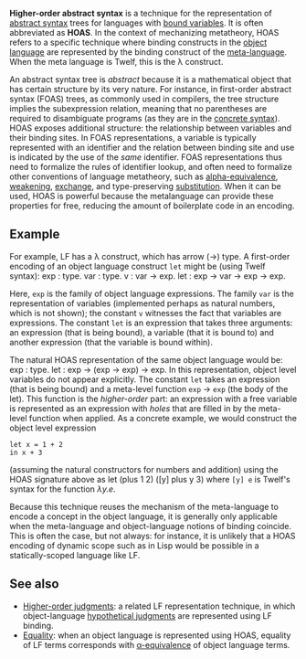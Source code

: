 '''Higher-order abstract syntax''' is a technique for the representation of [[abstract syntax]] trees for languages with [[bound variable]]s. It is often abbreviated as '''HOAS'''. In the context of mechanizing metatheory, HOAS refers to a specific technique where binding constructs in the [[object language]] are represented by the binding construct of the [[meta-language]]. When the meta language is Twelf, this is the λ construct.

An abstract syntax tree is ''abstract'' because it is a mathematical object that has certain structure by its very nature. For instance, in first-order abstract syntax (FOAS) trees, as commonly used in compilers, the tree structure implies the subexpression relation, meaning that no parentheses are required to disambiguate programs (as they are in the [[concrete syntax]]). HOAS exposes additional structure: the relationship between variables and their binding sites. In FOAS representations, a variable is typically represented with an identifier and the relation between binding site and use is indicated by the use of the ''same'' identifier. FOAS representations thus need to formalize the rules of identifier lookup, and often need to formalize other conventions of language metatheory, such as [[alpha-equivalence]], [[weakening]], [[exchange]], and type-preserving [[substitution]]. When it can be used, HOAS is powerful because the metalanguage can provide these properties for free, reducing the amount of boilerplate code in an encoding.

== Example ==
For example, LF has a λ construct, which has arrow (→) type. A first-order encoding of an object language construct <tt>let</tt> might be (using Twelf syntax):
<twelf>exp : type.
var : type.
v   : var -> exp.
let : exp -> var -> exp -> exp.</twelf>

Here, <tt>exp</tt> is the family of object language expressions. The family <tt>var</tt> is the representation of variables (implemented perhaps as natural numbers, which is not shown); the constant <tt>v</tt> witnesses the fact that variables are expressions. The constant <tt>let</tt> is an expression that takes three arguments: an expression (that is being bound), a variable (that it is bound to) and another expression (that the variable is bound within).

The natural HOAS representation of the same object language would be:
<twelf>exp : type.
let : exp -> (exp -> exp) -> exp.</twelf>
In this representation, object level variables do not appear explicitly. The constant <tt>let</tt> takes an expression (that is being bound) and a meta-level function <tt>exp</tt> → <tt>exp</tt> (the body of the let). This function is the ''higher-order'' part: an expression with a free variable is represented as an expression with ''holes'' that are filled in by the meta-level function when applied. As a concrete example, we would construct the object level expression

 let x = 1 + 2
 in x + 3

(assuming the natural constructors for numbers and addition) using the HOAS signature above as
<twelf>let (plus 1 2) ([y] plus y 3)</twelf>
where <tt>[y] e</tt> is Twelf's syntax for the function ''λy.e''.

Because this technique reuses the mechanism of the meta-language to encode a concept in the object language, it is generally only applicable when the meta-language and object-language notions of binding coincide. This is often the case, but not always: for instance, it is unlikely that a HOAS encoding of dynamic scope such as in Lisp would be possible in a statically-scoped language like LF.

== See also ==
* [[Higher-order judgment]]s: a related LF representation technique, in which object-language [[hypothetical judgment]]s are represented using LF binding.
* [[Equality]]: when an object language is represented using HOAS, equality of LF terms corresponds with [[alpha-equivalence|α-equivalence]] of object language terms.
